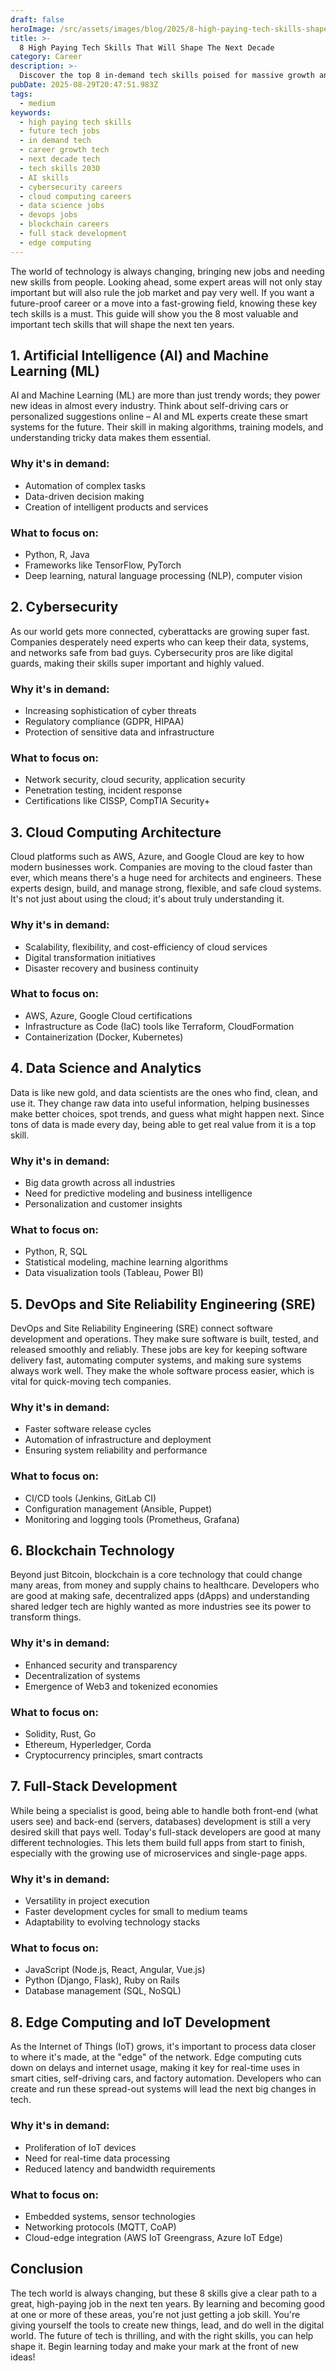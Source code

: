 ```yaml
---
draft: false
heroImage: /src/assets/images/blog/2025/8-high-paying-tech-skills-shape-the-next-decade.png
title: >-
  8 High Paying Tech Skills That Will Shape The Next Decade
category: Career
description: >-
  Discover the top 8 in-demand tech skills poised for massive growth and high salaries over the next ten years. Future-proof your career and boost your earning potential by mastering these essential technologies today.
pubDate: 2025-08-29T20:47:51.983Z
tags:
  - medium
keywords:
  - high paying tech skills
  - future tech jobs
  - in demand tech
  - career growth tech
  - next decade tech
  - tech skills 2030
  - AI skills
  - cybersecurity careers
  - cloud computing careers
  - data science jobs
  - devops jobs
  - blockchain careers
  - full stack development
  - edge computing
---
```


The world of technology is always changing, bringing new jobs and needing new skills from people. Looking ahead, some expert areas will not only stay important but will also rule the job market and pay very well. If you want a future-proof career or a move into a fast-growing field, knowing these key tech skills is a must. This guide will show you the 8 most valuable and important tech skills that will shape the next ten years.

## 1. Artificial Intelligence (AI) and Machine Learning (ML)

AI and Machine Learning (ML) are more than just trendy words; they power new ideas in almost every industry. Think about self-driving cars or personalized suggestions online – AI and ML experts create these smart systems for the future. Their skill in making algorithms, training models, and understanding tricky data makes them essential.

### Why it's in demand:

- Automation of complex tasks
- Data-driven decision making
- Creation of intelligent products and services

### What to focus on:

- Python, R, Java
- Frameworks like TensorFlow, PyTorch
- Deep learning, natural language processing (NLP), computer vision

## 2. Cybersecurity

As our world gets more connected, cyberattacks are growing super fast. Companies desperately need experts who can keep their data, systems, and networks safe from bad guys. Cybersecurity pros are like digital guards, making their skills super important and highly valued.

### Why it's in demand:

- Increasing sophistication of cyber threats
- Regulatory compliance (GDPR, HIPAA)
- Protection of sensitive data and infrastructure

### What to focus on:

- Network security, cloud security, application security
- Penetration testing, incident response
- Certifications like CISSP, CompTIA Security+

## 3. Cloud Computing Architecture

Cloud platforms such as AWS, Azure, and Google Cloud are key to how modern businesses work. Companies are moving to the cloud faster than ever, which means there's a huge need for architects and engineers. These experts design, build, and manage strong, flexible, and safe cloud systems. It's not just about using the cloud; it's about truly understanding it.

### Why it's in demand:

- Scalability, flexibility, and cost-efficiency of cloud services
- Digital transformation initiatives
- Disaster recovery and business continuity

### What to focus on:

- AWS, Azure, Google Cloud certifications
- Infrastructure as Code (IaC) tools like Terraform, CloudFormation
- Containerization (Docker, Kubernetes)

## 4. Data Science and Analytics

Data is like new gold, and data scientists are the ones who find, clean, and use it. They change raw data into useful information, helping businesses make better choices, spot trends, and guess what might happen next. Since tons of data is made every day, being able to get real value from it is a top skill.

### Why it's in demand:

- Big data growth across all industries
- Need for predictive modeling and business intelligence
- Personalization and customer insights

### What to focus on:

- Python, R, SQL
- Statistical modeling, machine learning algorithms
- Data visualization tools (Tableau, Power BI)

## 5. DevOps and Site Reliability Engineering (SRE)

DevOps and Site Reliability Engineering (SRE) connect software development and operations. They make sure software is built, tested, and released smoothly and reliably. These jobs are key for keeping software delivery fast, automating computer systems, and making sure systems always work well. They make the whole software process easier, which is vital for quick-moving tech companies.

### Why it's in demand:

- Faster software release cycles
- Automation of infrastructure and deployment
- Ensuring system reliability and performance

### What to focus on:

- CI/CD tools (Jenkins, GitLab CI)
- Configuration management (Ansible, Puppet)
- Monitoring and logging tools (Prometheus, Grafana)

## 6. Blockchain Technology

Beyond just Bitcoin, blockchain is a core technology that could change many areas, from money and supply chains to healthcare. Developers who are good at making safe, decentralized apps (dApps) and understanding shared ledger tech are highly wanted as more industries see its power to transform things.

### Why it's in demand:

- Enhanced security and transparency
- Decentralization of systems
- Emergence of Web3 and tokenized economies

### What to focus on:

- Solidity, Rust, Go
- Ethereum, Hyperledger, Corda
- Cryptocurrency principles, smart contracts

## 7. Full-Stack Development

While being a specialist is good, being able to handle both front-end (what users see) and back-end (servers, databases) development is still a very desired skill that pays well. Today's full-stack developers are good at many different technologies. This lets them build full apps from start to finish, especially with the growing use of microservices and single-page apps.

### Why it's in demand:

- Versatility in project execution
- Faster development cycles for small to medium teams
- Adaptability to evolving technology stacks

### What to focus on:

- JavaScript (Node.js, React, Angular, Vue.js)
- Python (Django, Flask), Ruby on Rails
- Database management (SQL, NoSQL)

## 8. Edge Computing and IoT Development

As the Internet of Things (IoT) grows, it's important to process data closer to where it's made, at the "edge" of the network. Edge computing cuts down on delays and internet usage, making it key for real-time uses in smart cities, self-driving cars, and factory automation. Developers who can create and run these spread-out systems will lead the next big changes in tech.

### Why it's in demand:

- Proliferation of IoT devices
- Need for real-time data processing
- Reduced latency and bandwidth requirements

### What to focus on:

- Embedded systems, sensor technologies
- Networking protocols (MQTT, CoAP)
- Cloud-edge integration (AWS IoT Greengrass, Azure IoT Edge)

## Conclusion

The tech world is always changing, but these 8 skills give a clear path to a great, high-paying job in the next ten years. By learning and becoming good at one or more of these areas, you're not just getting a job skill. You're giving yourself the tools to create new things, lead, and do well in the digital world. The future of tech is thrilling, and with the right skills, you can help shape it. Begin learning today and make your mark at the front of new ideas!
